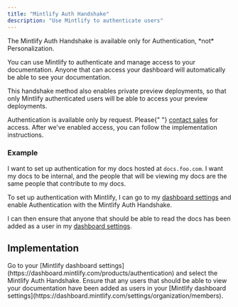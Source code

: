 ```yaml
---
title: "Mintlify Auth Handshake"
description: "Use Mintlify to authenticate users"
---
```


<Info>
  The Mintlify Auth Handshake is available only for Authentication, *not*
  Personalization.
</Info>

You can use Mintlify to authenticate and manage access to your documentation. Anyone that can access your dashboard will automatically be able to see your documentation.

This handshake method also enables private preview deployments, so that only Mintlify authenticated users will be able to access your preview deployments.

<Note>
  Authentication is available only by request. Please{" "}
  <a href="mailto:sales@mintlify.com">contact sales</a> for access. After we've
  enabled access, you can follow the implementation instructions.
</Note>

### Example

I want to set up authentication for my docs hosted at `docs.foo.com`. I want my docs
to be internal, and the people that will be viewing my docs are the same people that
contribute to my docs.

To set up authentication with Mintlify, I can go to my [dashboard settings](https://dashboard.mintlify.com/products/authentication)
and enable Authentication with the Mintlify Auth Handshake.

I can then ensure that anyone that should be able to read the docs has been added as a user in
my [dashboard settings](https://dashboard.mintlify.com/settings/organization/members).

## Implementation

<Steps>
  <Step title="Configure your Authentication settings">
    Go to your [Mintlify dashboard
    settings](https://dashboard.mintlify.com/products/authentication) and select
    the Mintlify Auth Handshake.
  </Step>
  <Step title="Add users">
    Ensure that any users that should be able to view your documentation have
    been added as users in your [Mintlify dashboard
    settings](https://dashboard.mintlify.com/settings/organization/members).
  </Step>
</Steps>
